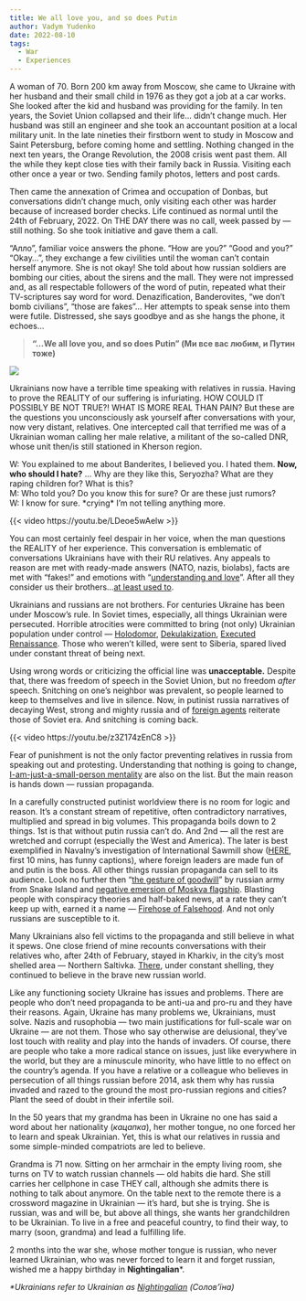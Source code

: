 ```yaml
---
title: We all love you, and so does Putin
author: Vadym Yudenko
date: 2022-08-10
tags:
  - War
  - Experiences
---
```


A woman of 70. Born 200 km away from Moscow, she came to Ukraine with her husband and their small child in 1976 as they got a job at a car works. She looked after the kid and husband was providing for the family. In ten years, the Soviet Union collapsed and their life... didn't change much. Her husband was still an engineer and she took an accountant position at a local military unit. In the late nineties their firstborn went to study in Moscow and Saint Petersburg, before coming home and settling. Nothing changed in the next ten years, the Orange Revolution, the 2008 crisis went past them. All the while they kept close ties with their family back in Russia. Visiting each other once a year or two. Sending family photos, letters and post cards.

Then came the annexation of Crimea and occupation of Donbas, but conversations didn't change much, only visiting each other was harder because of increased border checks. Life continued as normal until the 24th of February, 2022. On THE DAY there was no call, week passed by --- still nothing. So she took initiative and gave them a call.

"Aлло", familiar voice answers the phone. "How are you?" "Good and you?" "Okay...", they exchange a few civilities until the woman can't contain herself anymore. She is not okay! She told about how russian soldiers are bombing our cities, about the sirens and the mall. They were not impressed and, as all respectable followers of the word of putin, repeated what their TV-scriptures say word for word. Denazification, Banderovites, "we don't bomb civilians", "those are fakes"... Her attempts to speak sense into them were futile. Distressed, she says goodbye and as she hangs the phone, it echoes...

> **"...We all love you, and so does Putin" (Ми все вас любим, и Путин тоже)**

![](images/1.webp)

Ukrainians now have a terrible time speaking with relatives in russia. Having to prove the REALITY of our suffering is infuriating. HOW COULD IT POSSIBLY BE NOT TRUE?! WHAT IS MORE REAL THAN PAIN? But these are the questions you unconsciously ask yourself after conversations with your, now very distant, relatives. One intercepted call that terrified me was of a Ukrainian woman calling her male relative, a militant of the so-called DNR, whose unit then/is still stationed in Kherson region.

| W: You explained to me about Banderites, I believed you. I hated them. **Now, who should I hate?** ... Why are they like this, Seryozha? What are they raping children for? What is this?
| M: Who told you? Do you know this for sure? Or are these just rumors?
| W: I know for sure. \*crying\* I'm not telling anything more.

{{< video https://youtu.be/LDeoe5wAelw >}}

You can most certainly feel despair in her voice, when the man questions the REALITY of her experience. This conversation is emblematic of conversations Ukrainians have with their RU relatives. Any appeals to reason are met with ready-made answers (NATO, nazis, biolabs), facts are met with "fakes!" and emotions with "[understanding and love](https://papapover.com/en/)". After all they consider us their brothers...[at least used to](https://www.pravda.ru/world/1716599-ukraina/).

Ukrainians and russians are not brothers. For centuries Ukraine has been under Moscow's rule. In Soviet times, especially, all things Ukrainian were persecuted. Horrible atrocities were committed to bring (not only) Ukrainian population under control --- [Holodomor](https://en.wikipedia.org/wiki/Holodomor), [Dekulakization](https://en.wikipedia.org/wiki/Dekulakization), [Executed Renaissance](https://en.wikipedia.org/wiki/Executed_Renaissance). Those who weren't killed, were sent to Siberia, spared lived under constant threat of being next.

Using wrong words or criticizing the official line was **unacceptable.** Despite that, there was freedom of speech in the Soviet Union, but no freedom *after* speech. Snitching on one's neighbor was prevalent, so people learned to keep to themselves and live in silence. Now, in putinist russia narratives of decaying West, strong and mighty russia and of [foreign agents](https://en.wikipedia.org/wiki/Russian_foreign_agent_law) reiterate those of Soviet era. And snitching is coming back.

{{< video https://youtu.be/z3Z174zEnC8 >}}

Fear of punishment is not the only factor preventing relatives in russia from speaking out and protesting. Understanding that nothing is going to change, [I-am-just-a-small-person mentality](https://www.bbc.com/ukrainian/features-61245860) are also on the list. But the main reason is hands down --- russian propaganda.

In a carefully constructed putinist worldview there is no room for logic and reason. It's a constant stream of repetitive, often contradictory narratives, multiplied and spread in big volumes. This propaganda boils down to 2 things. 1st is that without putin russia can't do. And 2nd --- all the rest are wretched and corrupt (especially the West and America). The later is best exemplified in Navalny's investigation of International Sawmill show ([HERE](https://youtu.be/RfCZm_rdfZM), first 10 mins, has funny captions), where foreign leaders are made fun of and putin is the boss. All other things russian propaganda can sell to its audience. Look no further then "[the gesture of goodwill](https://www.washingtonpost.com/world/2022/06/30/russia-withdraw-snake-island-ukraine-war/)" by russian army from Snake Island and [negative emersion of Moskva flagship](https://www.bbc.com/news/world-europe-61103927). Blasting people with conspiracy theories and half-baked news, at a rate they can't keep up with, earned it a name --- [Firehose of Falsehood](https://www.rand.org/pubs/perspectives/PE198.html). And not only russians are susceptible to it.

Many Ukrainians also fell victims to the propaganda and still believe in what it spews. One close friend of mine recounts conversations with their relatives who, after 24th of February, stayed in Kharkiv, in the city's most shelled area --- Northern Saltivka. [There](https://babel.ua/en/texts/80019-invaders-destroyed-northern-saltivka-the-most-shelled-area-of-kharkiv-the-ukrainian-army-pushes-the-russian-army-away-from-the-city-and-people-return-to-the-destroyed-houses-photo-report), under constant shelling, they continued to believe in the brave new russian world.

Like any functioning society Ukraine has issues and problems. There are people who don't need propaganda to be anti-ua and pro-ru and they have their reasons. Again, Ukraine has many problems we, Ukrainians, must solve. Nazis and rusophobia --- two main justifications for full-scale war on Ukraine --- are not them. Those who say otherwise are delusional, they've lost touch with reality and play into the hands of invaders. Of course, there are people who take a more radical stance on issues, just like everywhere in the world, but they are a minuscule minority, who have little to no effect on the country's agenda. If you have a relative or a colleague who believes in persecution of all things russian before 2014, ask them why has russia invaded and razed to the ground the most pro-russian regions and cities? Plant the seed of doubt in their infertile soil.

In the 50 years that my grandma has been in Ukraine no one has said a word about her nationality (*кацапка*), her mother tongue, no one forced her to learn and speak Ukrainian. Yet, this is what our relatives in russia and some simple-minded compatriots are led to believe.

Grandma is 71 now. Sitting on her armchair in the empty living room, she turns on TV to watch russian channels --- old habits die hard. She still carries her cellphone in case THEY call, although she admits there is nothing to talk about anymore. On the table next to the remote there is a crossword magazine in Ukrainian --- it's hard, but she is trying. She is russian, was and will be, but above all things, she wants her grandchildren to be Ukrainian. To live in a free and peaceful country, to find their way, to marry (soon, grandma) and lead a fulfilling life.

2 months into the war she, whose mother tongue is russian, who never learned Ukrainian, who was never forced to learn it and forget russian, wished me a happy birthday in **Nightingalian**\*.

*\*Ukrainians refer to Ukrainian as [Nightingalian](https://www.birdlife.org/news/2022/02/26/nightingales-kobzar-taras-and-our-ukrainian-family/)* *(Солов'їна)*
